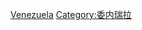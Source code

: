 {{Commonscat|Politics of Venezuela}}

[[Category:南美洲各国政治|Venezuela]]
[[Category:委内瑞拉|Category:委内瑞拉]]